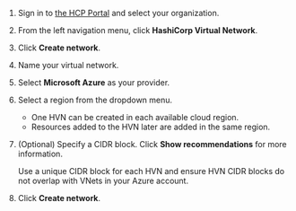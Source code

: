 1. Sign in to [the HCP Portal](https://portal.cloud.hashicorp.com/) and select your
   organization.

1. From the left navigation menu, click **HashiCorp Virtual Network**.

1. Click **Create network**.

1. Name your virtual network.

1. Select **Microsoft Azure** as your provider.

1. Select a region from the dropdown menu.

    - One HVN can be created in each available cloud region.
    - Resources added to the HVN later are added in the same region.

1. (Optional) Specify a CIDR block. Click **Show recommendations** for more
   information.

   <Highlight title="Recommended practice for HCP administrators">

   Use a unique CIDR block for each HVN and ensure HVN CIDR blocks do not
   overlap with VNets in your Azure account.

   </Highlight>

1. Click **Create network**.